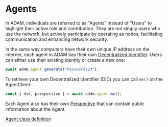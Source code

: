 # Agents

In ADAM, individuals are referred to as "Agents" instead of "Users" to
highlight their active role and contribution. They are not simply users who use the
network, but actively participate by operating as nodes, facilitating communication
and enhancing network security.

In the same way computers have their own unique IP address on the internet,
each agent in ADAM has their own [Decentralized Identifier](https://en.wikipedia.org/wiki/Decentralized_identifier). Users can either use their
existing identity or create a new one:

```js
await ad4m.agent.generate("Password123");
```

To retrieve your own Decentralized Identifier (DID) you can call `me()` on the AgentClient:

```js
const { did, perspective } = await ad4m.agent.me();
```

Each Agent also has their own [Perspective](/perspectives) that can
contain public information about the Agent.

[Agent class definition](/jsdoc/classes/Agent)
